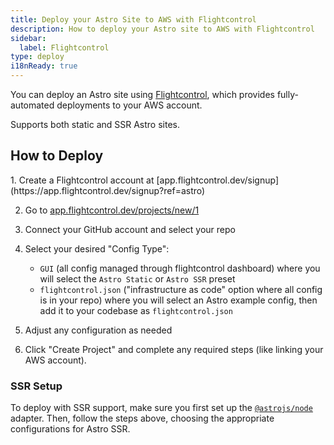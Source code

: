 ```yaml
---
title: Deploy your Astro Site to AWS with Flightcontrol
description: How to deploy your Astro site to AWS with Flightcontrol
sidebar:
  label: Flightcontrol
type: deploy
i18nReady: true
---
```


You can deploy an Astro site using [Flightcontrol](https://www.flightcontrol.dev?ref=astro), which provides fully-automated deployments to your AWS account.

Supports both static and SSR Astro sites.

## How to Deploy

<Steps>
1. Create a Flightcontrol account at [app.flightcontrol.dev/signup](https://app.flightcontrol.dev/signup?ref=astro)

2. Go to [app.flightcontrol.dev/projects/new/1](https://app.flightcontrol.dev/projects/new/1)

3. Connect your GitHub account and select your repo

4. Select your desired "Config Type":
    - `GUI` (all config managed through flightcontrol dashboard) where you will select the `Astro Static` or `Astro SSR` preset
    - `flightcontrol.json` ("infrastructure as code" option where all config is in your repo) where you will select an Astro example config, then add it to your codebase as `flightcontrol.json`

5. Adjust any configuration as needed

6. Click "Create Project" and complete any required steps (like linking your AWS account).
</Steps>

### SSR Setup

To deploy with SSR support, make sure you first set up the [`@astrojs/node`](/en/guides/integrations-guide/node/) adapter. Then, follow the steps above, choosing the appropriate configurations for Astro SSR.
